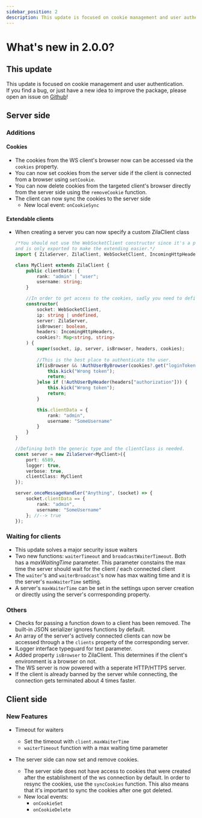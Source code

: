 ```yaml
---
sidebar_position: 2
description: This update is focused on cookie management and user authentication. 
---
```


# What's new in 2.0.0?

## This update

This update is focused on cookie management and user authentication.<br/>
If you find a bug, or just have a new idea to improve the package, please open an issue on [Github](https://github.com/ZilaWS)!<br/>

## Server side

### Additions

#### Cookies

- The cookies from the WS client's browser now can be accessed via the `cookies` property.
- You can now set cookies from the server side if the client is connected from a browser using `setCookie`.
- You can now delete cookies from the targeted client's browser directly from the server side using the `removeCookie` function.
- The client can now sync the cookies to the server side
  - New local event: `onCookieSync`

#### Extendable clients

- When creating a server you can now specify a custom ZilaClient class

  ```ts
  /*You should not use the WebSocketClient constructor since it's a part of the `ws` npm package,
  and is only exported to make the extending easier.*/
  import { ZilaServer, ZilaClient, WebSocketClient, IncomingHttpHeaders } from "zilaws-server";

  class MyClient extends ZilaClient {
      public clientData: {
          rank: "admin" | "user";
          username: string;
      }

      //In order to get access to the cookies, sadly you need to define the constructor by hand.
      constructor(
          socket: WebSocketClient,
          ip: string | undefined,
          server: ZilaServer,
          isBrowser: boolean,
          headers: IncomingHttpHeaders,
          cookies?: Map<string, string>
      ) {
          super(socket, ip, server, isBrowser, headers, cookies);
          
          //This is the best place to authenticate the user.
          if(isBrowser && !AuthUserByBrowser(cookies?.get("loginToken"))) {
              this.kick("Wrong token");
              return;
          }else if (!AuthUserByHeader(headers["authorization"])) {
              this.kick("Wrong token");
              return;
          }

          this.clientData = {
              rank: "admin",
              username: "SomeUsername"
          }
      }
  }

  //Defining both the generic type and the clientClass is needed.
  const server = new ZilaServer<MyClient>({
      port: 6589,
      logger: true,
      verbose: true,
      clientClass: MyClient
  });

  server.onceMessageHandler("Anything", (socket) => {
      socket.clientData == {
          rank: "admin",
          username: "SomeUsername"
      }; //--> true
  });
  ```

### Waiting for clients

- This update solves a major security issue waiters
- Two new functions: `waiterTimeout` and `broadcastWaiterTimeout`. Both has a *maxWaitingTime* parameter. This parameter constains the max time the server should wait for the client / each connected client
- The `waiter`'s and `waiterBroadcast`'s now has max waiting time and it is the server's `maxWaiterTime` setting.
- A server's `maxWaiterTime` can be set in the settings upon server creation or directly using the server's corrresponding property.

### Others

- Checks for passing a function down to a client has been removed. The built-in JSON serializer ignores functions by default.
- An array of the server's actively connected clients can now be accessed through a the `clients` property of the corresponding server.
- ILogger interface typeguard for text parameter.
- Added property `isBrowser` to ZilaClient. This determines if the client's environment is a browser on not.
- The WS server is now powered with a seperate HTTP/HTTPS server.
- If the client is already banned by the server while connecting, the connection gets terminated about 4 times faster.

## Client side

### New Features

- Timeout for waiters
  - Set the timeout with `client.maxWaiterTime`
  - `waiterTimeout` function with a max waiting time parameter

- The server side can now set and remove cookies.
  - The server side does not have access to cookies that were created after the establishment of the ws connection by default. In order to resync the cookies, use the `syncCookies` function. This also means that it's important to sync the cookies after one got deleted.
  - New local events:
    - `onCookieSet`
    - `onCookieDelete`